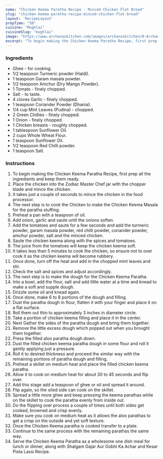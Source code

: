 ---
name: "Chicken Keema Paratha Recipe - Minced Chicken Flat Bread"
slug: "chicken-keema-paratha-recipe-minced-chicken-flat-bread"
layout: 'RecipeLayout'
prepTime: "50"
cuisine: "Mughlai"
cuisineSlug: "mughlai"
image: "https://www.archanaskitchen.com/images/archanaskitchen/0-Archanas-Kitchen-Recipes/2018/Chicken_Keema_Paratha_Recipe-1.jpg"
excerpt: "To begin making the Chicken Keema Paratha Recipe, first prep all the ingredients and keep them ready"
---

### Ingredients

- Ghee - for cooking.
- 1/2 teaspoon Turmeric powder (Haldi).
- 1 teaspoon Garam masala powder.
- 1/2 teaspoon Amchur (Dry Mango Powder).
- 1 Tomato - finely chopped.
- Salt - to taste.
- 4 cloves Garlic - finely chopped.
- 1 teaspoon Coriander Powder (Dhania).
- 1/4 cup Mint Leaves (Pudina) - chopped.
- 2 Green Chillies - finely chopped.
- 1 Onion - finely chopped.
- 1 Chicken breasts - roughly chopped.
- 1 tablespoon Sunflower Oil.
- 2 cups Whole Wheat Flour.
- 1 teaspoon Sunflower Oil.
- 1/2 teaspoon Red Chilli powder.
- 1 teaspoon Salt.

### Instructions

1. To begin making the Chicken Keema Paratha Recipe, first prep all the ingredients and keep them ready.
1. Place the chicken into the Zodiac Master Chef jar with the chopper blade and mince the chicken.
1. It takes just a couple of seconds to mince the chicken in the food processor.
1. The next step is to cook the Chicken to make the Chicken Keema Masala for the paratha stuffing.
1. Preheat a pan with a teaspoon of oil.
1. Add onion, garlic and saute until the onions soften.
1. Add the tomatoes and saute for a few seconds and add the turmeric powder, garam masala powder, red chilli powder, coriander powder, amchur powder, salt and the minced chicken.
1. Saute the chicken keema along with the spices and tomatoes.
1. The juice from the tomatoes will keep the chicken keema soft.
1. It takes less than 5 minutes to cook the chicken, so ensure not to over cook it as the chicken keema will become rubbery.
1. Once done, turn off the heat and add in the chopped mint leaves and stir.
1. Check the salt and spices and adjust accordingly.
1. The next step is to make the dough for the Chicken Keema Paratha.
1. Into a bowl, add the flour, salt and add little water at a time and knead to make a soft and supple dough.
1. Drizzle some oil and knead again.
1. Once done, make 6 to 8 portions of the dough and filling.
1. Dust the paratha dough in flour, flatten it with your finger and place it on a flat surface.
1. Roll them out thin to approximately 3 inches in diameter circle.
1. Take a portion of chicken keema filling and place it in the center.
1. Next Gather the sides of the paratha dough and bring them together.
1. Remove the little excess dough which popped out when you brought them together.
1. Press the filled aloo paratha dough down.
1. Dust the filled chicken keema paratha dough in some flour and roll it gently applying just a pressure.
1. Roll it to desired thickness and proceed the similar way with the remaining portions of paratha dough and filling.
1. Preheat a skillet on medium heat and place the filled chicken keema paratha.
1. Allow it to cook on medium heat for about 30 to 45 seconds and flip over.
1. Add this stage add a teaspoon of ghee or oil and spread it around.
1. Flip again, so the oiled side can cook on the skillet.
1. Spread a little more ghee and keep pressing the keema parathas while on the skillet to cook the paratha evenly from inside out.
1. Do the flipping over process a couple of times until both sides get cooked, browned and crisp evenly.
1. Make sure you cook on medium heat as it allows the aloo parathas to get a crisp on the outside and yet soft texture.
1. Once the Chicken Keema paratha is cooked transfer to a plate.
1. Continue to the same process with the remaining parathas the same way.
1. Serve the Chicken Keema Paratha as a wholesome one dish meal for lunch or dinner, along with Shalgam Gajar Aur Gobhi Ka Achar and Kesar Pista Lassi Recipe.
